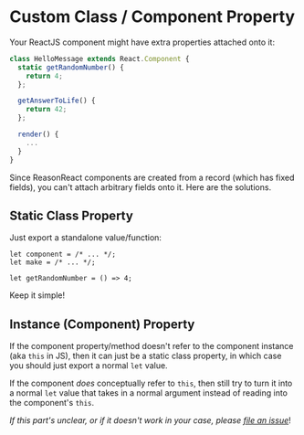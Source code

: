 
# Custom Class / Component Property

Your ReactJS component might have extra properties attached onto it:

```js
class HelloMessage extends React.Component {
  static getRandomNumber() {
    return 4;
  };

  getAnswerToLife() {
    return 42;
  };

  render() {
    ...
  }
}
```

Since ReasonReact components are created from a record (which has fixed fields), you can't attach arbitrary fields onto it. Here are the solutions.

## Static Class Property

Just export a standalone value/function:

```reason
let component = /* ... */;
let make = /* ... */;

let getRandomNumber = () => 4;
```

Keep it simple!

## Instance (Component) Property

If the component property/method doesn't refer to the component instance (aka `this` in JS), then it can just be a static class property, in which case you should just export a normal `let` value.

If the component _does_ conceptually refer to `this`, then still try to turn it into a normal `let` value that takes in a normal argument instead of reading into the component's `this`.

_If this part's unclear, or if it doesn't work in your case, please [file an issue](https://github.com/reasonml/reason-react/issues/new)_!
